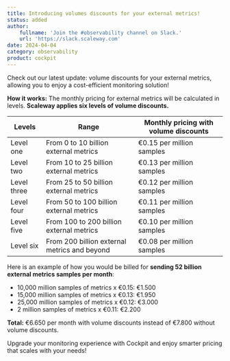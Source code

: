 ```yaml
---
title: Introducing volumes discounts for your external metrics!
status: added
author:
    fullname: 'Join the #observability channel on Slack.'
    url: 'https://slack.scaleway.com'
date: 2024-04-04
category: observability
product: cockpit
---
```


Check out our latest update: volume discounts for your external metrics, allowing you to enjoy a cost-efficient monitoring solution!

**How it works:**
The monthly pricing for external metrics will be calculated in levels. **Scaleway applies six levels of volume discounts.**

| Levels       | Range                                    | Monthly pricing with volume discounts    |
|--------------|------------------------------------------|------------------------------------------|
| Level one    | From 0 to 10 billion external metrics    | €0.15 per million samples                |
| Level two    | From 10 to 25 billion external metrics   | €0.13 per million samples                |
| Level three  | From 25 to 50 billion external metrics   | €0.12 per million samples                |
| Level four   | From 50 to 100 billion external metrics  | €0.11 per million samples                |
| Level five   | From 100 to 200 billion external metrics | €0.10 per million samples                |
| Level six    | From 200 billion external metrics and beyond              | €0.08 per million samples                |


Here is an example of how you would be billed for **sending 52 billion external metrics samples per month**:

- 10,000 million samples of metrics x €0.15: €1.500
- 15,000 million samples of metrics x €0.13: €1.950
- 25,000 million samples of metrics x €0.12: €3.000
- 2 million samples of metrics x €0.11: €2.200

**Total:** €6.650 per month with volume discounts instead of €7.800 without volume discounts.

Upgrade your monitoring experience with Cockpit and enjoy smarter pricing that scales with your needs!

